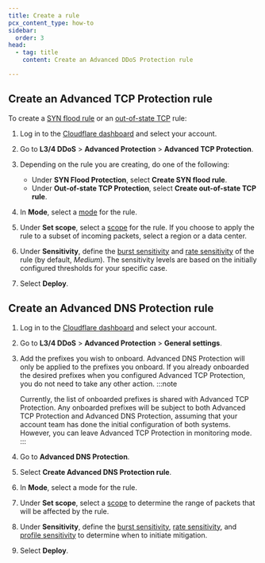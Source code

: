 ```yaml
---
title: Create a rule
pcx_content_type: how-to
sidebar:
  order: 3
head:
  - tag: title
    content: Create an Advanced DDoS Protection rule

---
```



## Create an Advanced TCP Protection rule

To create a [SYN flood rule](/ddos-protection/advanced-ddos-systems/overview/advanced-tcp-protection/#syn-flood-protection) or an [out-of-state TCP](/ddos-protection/advanced-ddos-systems/overview/advanced-tcp-protection/#out-of-state-tcp-protection) rule:

1. Log in to the [Cloudflare dashboard](https://dash.cloudflare.com) and select your account.
2. Go to **L3/4 DDoS** > **Advanced Protection** > **Advanced TCP Protection**.
3. Depending on the rule you are creating, do one of the following:

    - Under **SYN Flood Protection**, select **Create SYN flood rule**.
    - Under **Out-of-state TCP Protection**, select **Create out-of-state TCP rule**.

4. In **Mode**, select a [mode](/ddos-protection/advanced-ddos-systems/concepts/#mode) for the rule.
5. Under **Set scope**, select a [scope](/ddos-protection/advanced-ddos-systems/concepts/#scope) for the rule. If you choose to apply the rule to a subset of incoming packets, select a region or a data center.
6. Under **Sensitivity**, define the [burst sensitivity](/ddos-protection/advanced-ddos-systems/concepts/#burst-sensitivity) and [rate sensitivity](/ddos-protection/advanced-ddos-systems/concepts/#rate-sensitivity) of the rule (by default, _Medium_). The sensitivity levels are based on the initially configured thresholds for your specific case.
7. Select **Deploy**.

<Render file="atp-filters-rules-precedence" />

## Create an Advanced DNS Protection rule

1. Log in to the [Cloudflare dashboard](https://dash.cloudflare.com/login) and select your account.
2. Go to **L3/4 DDoS** > **Advanced Protection** > **General settings**.
3. Add the prefixes you wish to onboard. Advanced DNS Protection will only be applied to the prefixes you onboard. If you already onboarded the desired prefixes when you configured Advanced TCP Protection, you do not need to take any other action.
   :::note

   Currently, the list of onboarded prefixes is shared with Advanced TCP Protection. Any onboarded prefixes will be subject to both Advanced TCP Protection and Advanced DNS Protection, assuming that your account team has done the initial configuration of both systems. However, you can leave Advanced TCP Protection in monitoring mode.
   :::
4. Go to **Advanced DNS Protection**.
5. Select **Create Advanced DNS Protection rule**.
6. In **Mode**, select a mode for the rule.
7. Under **Set scope**, select a [scope](/ddos-protection/advanced-ddos-systems/concepts/#scope) to determine the range of packets that will be affected by the rule.
8. Under **Sensitivity**, define the [burst sensitivity](/ddos-protection/advanced-ddos-systems/concepts/#burst-sensitivity), [rate sensitivity](/ddos-protection/advanced-ddos-systems/concepts/#rate-sensitivity), and [profile sensitivity](/ddos-protection/advanced-ddos-systems/concepts/#profile-sensitivity) to determine when to initiate mitigation.
9. Select **Deploy**.